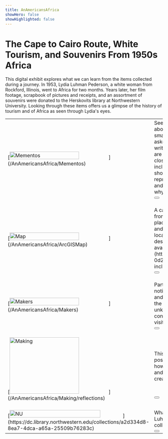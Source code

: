 ```yaml
---
title: AnAmericansAfrica
showHero: false
showHighlighted: false
---
```

# The Cape to Cairo Route, White Tourism, and Souvenirs From 1950s Africa
This digital exhibit explores what we can learn from the items collected during a journey. In 1953, Lydia Luhman Pederson, a white woman from Rockford, Illinois, went to Africa for two months. Years later, her film footage, scrapbook of pictures and receipts, and an assortment of souvenirs were donated to the Herskovits library at Northwestern University. Looking through these items offers us a glimpse of the history of tourism and of Africa as seen through Lydia's eyes.
<table width = "100%">
<colgroup>
<col width="30%"/>
<col width="70%"/>
</colgroup>
<tr>
  <td rowspan = "2" >[<img  width="70%" height="auto" alt="Mementos" title = "Mementos" src="https://northwestern.maps.arcgis.com/sharing/rest/content/items/e7ea4066e167433a89ed63ff62a56833/data"/>](/AnAmericansAfrica/Mementos)</td>
  <td>Seeing the items Lydia collected made us curious about the creators of these objects. We chose a small selection of items to examine in detail and asked contemporary scholars of African studies to write essays reflecting on their significance. These are paired with 3D images, so that you can take a close look at the objects from all angles. We also include other objects with their photographs and short descriptions. The items were chosen to be representative of the variety of items Lydia collected and places she visited. We invite you to consider why certain items become valued as souvenirs.</td>
</tr>
<tr><td valign = "top"><Button children="View Mementos" href="/Mementos" buttonType="primary" /></td></tr>
<tr height = "20" />
<tr>
  <td rowspan = "2"  align="left">[<img  width="70%" height="auto" alt="Map" title = "map" src="https://northwestern.maps.arcgis.com/sharing/rest/content/items/2e765c71e9aa414aa02e713172232ccd/data"/>](/AnAmericansAfrica/ArcGISMap)</td>
  <td>A cartographic pamphlet that shows Lydia's path from South Africa to Egypt. Brief histories of the places she visited are included alongside objects and receipts from Lydia's scrapbook. In some locations, Lydia filmed and wrote narrative scripts to describe what she saw. The films are currently available only to [Northwestern affiliates](https://dc.library.northwestern.edu/items/f1fa2fd4-0d23-4939-bd2e-eaacecc24e72), but we have included excerpts from some of her scripts. </td>
</tr>
<tr><td valign = "top"><Button children="View Map" href="/ArcGISMap" buttonType="primary" /></td></tr>
<tr height = "20" />
<tr>
  <td rowspan = "2"  align="left">[<img  width="70%" height="auto" alt="Makers" title = "Moké" src="https://northwestern.maps.arcgis.com/sharing/rest/content/items/e5d563bf685d4e3ebf079a2d26c94fe2/data"/>](/AnAmericansAfrica/Makers)</td>
  <td>Part of looking closely at an archive involves noticing what is absent. Lydia collected decorative and useful items, but we know almost nothing about the creators of these items. As a nod to these unknown creators, we explore the works of contemporary artists from the countries Lydia visited. </td>
</tr>
<tr><td valign = "top"><Button children="View Makers" href="/Makers" buttonType="primary" /></td></tr>
<tr height = "20" />
<tr>
  <td rowspan = "2"  align="left">[<img  width="70%" height="180" alt="Making" title = "reflection" src="https://northwestern.maps.arcgis.com/sharing/rest/content/items/9d0b7f6d93c045398cef87118bb541e1/data"/>](/AnAmericansAfrica/Making/reflections)</td>
  <td>This exhibit was created as a way to explore the possibilities within a digital collection. Read about how the site came to be, the origins of the collection, and reflections on what we learned in the process of creating this site. </td>
</tr>
<tr><td valign = "top"><Button children="View Making" href="/Making" buttonType="primary" /></td></tr>
<tr height = "20" />
<tr>
  <td rowspan = "2"  align="left">[<img  width="80%" height="auto" alt="NU" title = "NU" src="https://northwestern.maps.arcgis.com/sharing/rest/content/items/bbf2479baa5f48299d959b2f5889492f/data"/>](https://dc.library.northwestern.edu/collections/a2d334d8-8ea7-4dca-a65a-25509b76283c)</td>
  <td>What you see here is only a small part of the Lydia Luhman Pederson collection. Explore the entire collection and make your own discoveries. </td>
</tr>
<tr><td valign = "top"><Button children="Northwestern Library Digital Collections" href="https://dc.library.northwestern.edu/collections/a2d334d8-8ea7-4dca-a65a-25509b76283c" buttonType="primary" /></td></tr>
</table>